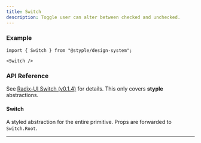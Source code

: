 ```yaml
---
title: Switch
description: Toggle user can alter between checked and unchecked.
---
```


### Example

<Preview>
  <Switch />
</Preview>

```tsx outline=true
import { Switch } from "@styple/design-system";

<Switch />
```

### API Reference

See [Radix-UI Switch (v0.1.4)](https://www.radix-ui.com/docs/primitives/components/switch) for details. This only covers **styple** abstractions.

#### Switch

A styled abstraction for the entire primitive. Props are forwarded to `Switch.Root`.

---